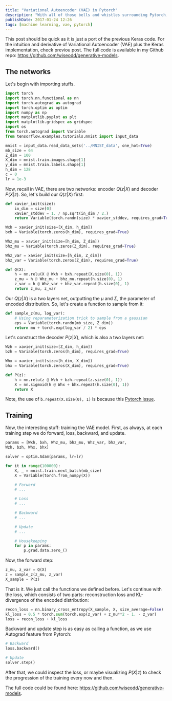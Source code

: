 ```yaml
---
title: "Variational Autoencoder (VAE) in Pytorch"
description: "With all of those bells and whistles surrounding Pytorch, let's implement Variational Autoencoder (VAE) using it."
publishDate: 2017-01-24 12:26
tags: [machine learning, vae, pytorch]
---
```


This post should be quick as it is just a port of the previous Keras code. For the intuition and derivative of Variational Autoencoder (VAE) plus the Keras implementation, check previou post. The full code is available in my Github repo: https://github.com/wiseodd/generative-models.

## The networks

Let's begin with importing stuffs.

```python
import torch
import torch.nn.functional as nn
import torch.autograd as autograd
import torch.optim as optim
import numpy as np
import matplotlib.pyplot as plt
import matplotlib.gridspec as gridspec
import os
from torch.autograd import Variable
from tensorflow.examples.tutorials.mnist import input_data

mnist = input_data.read_data_sets('../MNIST_data', one_hot=True)
mb_size = 64
Z_dim = 100
X_dim = mnist.train.images.shape[1]
y_dim = mnist.train.labels.shape[1]
h_dim = 128
c = 0
lr = 1e-3
```

Now, recall in VAE, there are two networks: encoder $Q(z \vert X)$ and decoder $P(X \vert z)$. So, let's build our $Q(z \vert X)$ first:

```python
def xavier_init(size):
    in_dim = size[0]
    xavier_stddev = 1. / np.sqrt(in_dim / 2.)
    return Variable(torch.randn(size) * xavier_stddev, requires_grad=True)

Wxh = xavier_init(size=[X_dim, h_dim])
bxh = Variable(torch.zeros(h_dim), requires_grad=True)

Whz_mu = xavier_init(size=[h_dim, Z_dim])
bhz_mu = Variable(torch.zeros(Z_dim), requires_grad=True)

Whz_var = xavier_init(size=[h_dim, Z_dim])
bhz_var = Variable(torch.zeros(Z_dim), requires_grad=True)

def Q(X):
    h = nn.relu(X @ Wxh + bxh.repeat(X.size(0), 1))
    z_mu = h @ Whz_mu + bhz_mu.repeat(h.size(0), 1)
    z_var = h @ Whz_var + bhz_var.repeat(h.size(0), 1)
    return z_mu, z_var
```

Our $Q(z \vert X)$ is a two layers net, outputting the $\mu$ and $\Sigma$, the parameter of encoded distribution. So, let's create a function to sample from it:

```python
def sample_z(mu, log_var):
    # Using reparameterization trick to sample from a gaussian
    eps = Variable(torch.randn(mb_size, Z_dim))
    return mu + torch.exp(log_var / 2) * eps
```

Let's construct the decoder $P(z \vert X)$, which is also a two layers net:

```python
Wzh = xavier_init(size=[Z_dim, h_dim])
bzh = Variable(torch.zeros(h_dim), requires_grad=True)

Whx = xavier_init(size=[h_dim, X_dim])
bhx = Variable(torch.zeros(X_dim), requires_grad=True)

def P(z):
    h = nn.relu(z @ Wzh + bzh.repeat(z.size(0), 1))
    X = nn.sigmoid(h @ Whx + bhx.repeat(h.size(0), 1))
    return X
```

Note, the use of `b.repeat(X.size(0), 1)` is because this [Pytorch issue](https://github.com/pytorch/pytorch/issues/491).

## Training

Now, the interesting stuff: training the VAE model. First, as always, at each training step we do forward, loss, backward, and update.

```python
params = [Wxh, bxh, Whz_mu, bhz_mu, Whz_var, bhz_var,
Wzh, bzh, Whx, bhx]

solver = optim.Adam(params, lr=lr)

for it in range(100000):
    X, _ = mnist.train.next_batch(mb_size)
    X = Variable(torch.from_numpy(X))

    # Forward
    # ...

    # Loss
    # ...

    # Backward
    # ...

    # Update
    # ...

    # Housekeeping
    for p in params:
        p.grad.data.zero_()
```

Now, the forward step:

```python
z_mu, z_var = Q(X)
z = sample_z(z_mu, z_var)
X_sample = P(z)
```

That is it. We just call the functions we defined before. Let's continue with the loss, which consists of two parts: reconstruction loss and KL-divergence of the encoded distribution:

```python
recon_loss = nn.binary_cross_entropy(X_sample, X, size_average=False)
kl_loss = 0.5 * torch.sum(torch.exp(z_var) + z_mu**2 - 1. - z_var)
loss = recon_loss + kl_loss
```

Backward and update step is as easy as calling a function, as we use Autograd feature from Pytorch:

```python
# Backward
loss.backward()

# Update
solver.step()
```

After that, we could inspect the loss, or maybe visualizing $P(X \vert z)$ to check the progression of the training every now and then.

The full code could be found here: https://github.com/wiseodd/generative-models.
